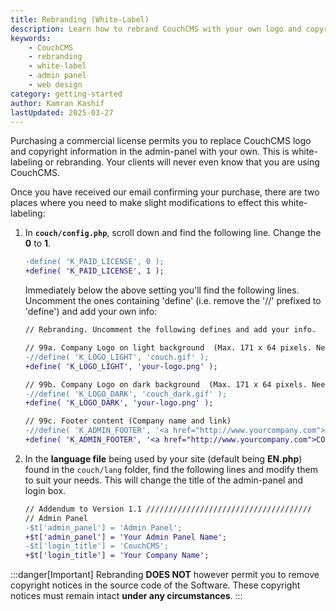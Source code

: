 ```yaml
---
title: Rebranding (White-Label)
description: Learn how to rebrand CouchCMS with your own logo and copyright information.
keywords:
    - CouchCMS
    - rebranding
    - white-label
    - admin panel
    - web design
category: getting-started
author: Kamran Kashif
lastUpdated: 2025-03-27
---
```



Purchasing a commercial license permits you to replace CouchCMS logo and copyright information in the admin-panel with your own. This is white-labeling or rebranding. Your clients will never even know that you are using CouchCMS.

Once you have received our email confirming your purchase, there are two places where you need to make slight modifications to effect this white-labeling:

<Steps>

1. In **`couch/config.php`**, scroll down and find the following line. Change the **0** to **1**.

    ```diff lang="php" title="couch/config.php"
    -define( 'K_PAID_LICENSE', 0 );
    +define( 'K_PAID_LICENSE', 1 );
    ```

    Immediately below the above setting you'll find the following lines.
    Uncomment the ones containing 'define' (i.e. remove the '//' prefixed to 'define') and add your own info:

    ```diff lang="php" title="couch/config.php"
    // Rebranding. Uncomment the following defines and add your info.

    // 99a. Company Logo on light background  (Max. 171 x 64 pixels. Needs to be placed within 'couch/theme/images/' folder)
    -//define( 'K_LOGO_LIGHT', 'couch.gif' );
    +define( 'K_LOGO_LIGHT', 'your-logo.png' );

    // 99b. Company Logo on dark background  (Max. 171 x 64 pixels. Needs to be placed within 'couch/theme/images/' folder)
    -//define( 'K_LOGO_DARK', 'couch_dark.gif' );
    +define( 'K_LOGO_DARK', 'your-logo.png' );

    // 99c. Footer content (Company name and link)
    -//define( 'K_ADMIN_FOOTER', '<a href="http://www.yourcompany.com">COMPANY NAME</a>' );
    +define( 'K_ADMIN_FOOTER', '<a href="http://www.yourcompany.com">COMPANY NAME</a>' );
    ```

2. In the **language file** being used by your site (default being **EN.php**) found in the `couch/lang` folder, find the following lines and modify them to suit your needs. This will change the title of the admin-panel and login box.

    ```diff lang="php" title="couch/lang/EN.php"
    // Addendum to Version 1.1 /////////////////////////////////////
    // Admin Panel
    -$t['admin_panel'] = 'Admin Panel';
    +$t['admin_panel'] = 'Your Admin Panel Name';
    -$t['login_title'] = 'CouchCMS';
    +$t['login_title'] = 'Your Company Name';
    ```

</Steps>

:::danger[Important]
Rebranding **DOES NOT** however permit you to remove copyright notices in the source code of the Software.
These copyright notices must remain intact **under any circumstances**.
:::

